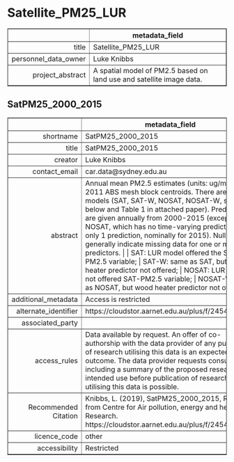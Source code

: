 Satellite_PM25_LUR
===
<!-- html table generated in R 3.6.0 by xtable 1.8-4 package -->
<!-- Fri May 22 19:16:47 2020 -->
<table border=1>
<tr> <th>  </th> <th> metadata_field </th>  </tr>
  <tr> <td align="right"> title </td> <td> Satellite_PM25_LUR </td> </tr>
  <tr> <td align="right"> personnel_data_owner </td> <td> Luke Knibbs </td> </tr>
  <tr> <td align="right"> project_abstract </td> <td> A spatial model of PM2.5 based on land use and satellite image data. </td> </tr>
   </table>



SatPM25_2000_2015
---
<!-- html table generated in R 3.6.0 by xtable 1.8-4 package -->
<!-- Fri May 22 19:16:47 2020 -->
<table border=1>
<tr> <th>  </th> <th> metadata_field </th>  </tr>
  <tr> <td align="right"> shortname </td> <td> SatPM25_2000_2015 </td> </tr>
  <tr> <td align="right"> title </td> <td> SatPM25_2000_2015 </td> </tr>
  <tr> <td align="right"> creator </td> <td> Luke Knibbs </td> </tr>
  <tr> <td align="right"> contact_email </td> <td> car.data@sydney.edu.au </td> </tr>
  <tr> <td align="right"> abstract </td> <td> Annual mean PM2.5 estimates (units: ug/m3) at 2011 ABS mesh block centroids. There are four models (SAT, SAT-W, NOSAT, NOSAT-W, see below and Table 1 in attached paper). Predictions are given annually from 2000-2015 (except NOSAT, which has no time-varying predictors and only 1 prediction, nominally for 2015). Null values generally indicate missing data for one or more predictors. |  | SAT: LUR model offered the SAT-PM2.5 variable;  | SAT-W: same as SAT, but wood heater predictor not offered;  | NOSAT: LUR model not offered SAT-PM2.5 variable;  | NOSAT-W: same as NOSAT, but wood heater predictor not offered. |  </td> </tr>
  <tr> <td align="right"> additional_metadata </td> <td> Access is restricted </td> </tr>
  <tr> <td align="right"> alternate_identifier </td> <td> https://cloudstor.aarnet.edu.au/plus/f/2454567279 </td> </tr>
  <tr> <td align="right"> associated_party </td> <td>  </td> </tr>
  <tr> <td align="right"> access_rules </td> <td> Data available by request.  An offer of co-authorship with the data provider of any publication of research utilising this data is an expected outcome. The data provider requests consultation, including a summary of the proposed research and intended use before publication of research utilising this data is possible. </td> </tr>
  <tr> <td align="right"> Recommended Citation </td> <td> Knibbs, L. (2019), SatPM25_2000_2015, Retrieved from Centre for Air pollution, energy and health Research. https://cloudstor.aarnet.edu.au/plus/f/2454567279 </td> </tr>
  <tr> <td align="right"> licence_code </td> <td> other </td> </tr>
  <tr> <td align="right"> accessibility </td> <td> Restricted </td> </tr>
   </table>


